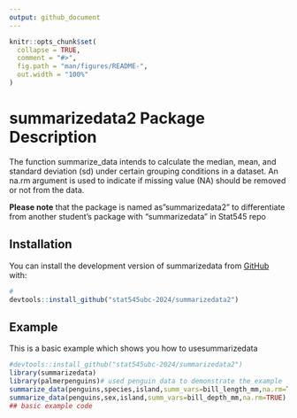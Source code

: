 ```yaml
---
output: github_document
---
```


<!-- README.md is generated from README.Rmd. Please edit that file -->

```r
knitr::opts_chunk$set(
  collapse = TRUE,
  comment = "#>",
  fig.path = "man/figures/README-",
  out.width = "100%"
)
```

# summarizedata2 Package Description

<!-- badges: start -->

<!-- badges: end -->

The function summarize_data intends to calculate the median, mean, and standard deviation (sd) under certain grouping conditions in a dataset. An na.rm argument is used to indicate if missing value (NA) should be removed or not from the data.

**Please note** that the package is named as"summarizedata2" to differentiate from another student's package with "summarizedata" in Stat545 repo

## Installation

You can install the development version of summarizedata from [GitHub](https://github.com/) with:

``` r
# 
devtools::install_github("stat545ubc-2024/summarizedata2")
```

## Example

This is a basic example which shows you how to usesummarizedata

```r
#devtools::install_github("stat545ubc-2024/summarizedata2")
library(summarizedata)
library(palmerpenguins)# used penguin data to demonstrate the example 
summarize_data(penguins,species,island,summ_vars=bill_length_mm,na.rm=TRUE)
summarize_data(penguins,sex,island,summ_vars=bill_depth_mm,na.rm=TRUE)
## basic example code
```
